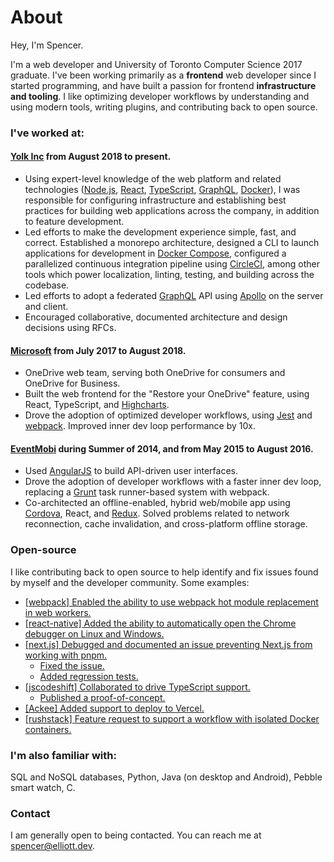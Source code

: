
<Seo title="About" description="About Spencer" />

# About

Hey, I'm Spencer.

I'm a web developer and University of Toronto Computer Science 2017 graduate. I've been working primarily as a **frontend** web developer since I started programming, and have built a passion for frontend **infrastructure and tooling**. I like optimizing developer workflows by understanding and using modern tools, writing plugins, and contributing back to open source.

### I've worked at:

#### [Yolk Inc](https://www.yolk.ai/) from August 2018 to present.

- Using expert-level knowledge of the web platform and related technologies ([Node.js](https://nodejs.org/en/), [React](https://reactjs.org/), [TypeScript](https://www.typescriptlang.org/), [GraphQL](https://graphql.org/), [Docker](https://www.docker.com/)), I was responsible for configuring infrastructure and establishing best practices for building web applications across the company, in addition to feature development.
- Led efforts to make the development experience simple, fast, and correct. Established a monorepo architecture, designed a CLI to launch applications for development in [Docker Compose](https://docs.docker.com/compose/), configured a parallelized continuous integration pipeline using [CircleCI](https://circleci.com/), among other tools which power localization, linting, testing, and building across the codebase.
- Led efforts to adopt a federated [GraphQL](https://graphql.org/) API using [Apollo](https://www.apollographql.com/) on the server and client.
- Encouraged collaborative, documented architecture and design decisions using RFCs.

#### [Microsoft](https://www.microsoft.com/) from July 2017 to August 2018.

- OneDrive web team, serving both OneDrive for consumers and OneDrive for Business.
- Built the web frontend for the "Restore your OneDrive" feature, using React, TypeScript, and [Highcharts](https://www.highcharts.com/).
- Drove the adoption of optimized developer workflows, using [Jest](https://jestjs.io/) and [webpack](https://webpack.js.org/). Improved inner dev loop performance by 10x.

#### [EventMobi](https://www.eventmobi.com/) during Summer of 2014, and from May 2015 to August 2016.

- Used [AngularJS](https://angularjs.org/) to build API-driven user interfaces.
- Drove the adoption of developer workflows with a faster inner dev loop, replacing a [Grunt](https://gruntjs.com/) task runner-based system with webpack.
- Co-architected an offline-enabled, hybrid web/mobile app using [Cordova](https://cordova.apache.org/), React, and [Redux](https://redux.js.org/). Solved problems related to network reconnection, cache invalidation, and cross-platform offline storage.

### Open-source

I like contributing back to open source to help identify and fix issues found by myself and the developer community. Some examples:

- [[webpack] Enabled the ability to use webpack hot module replacement in web workers.](https://github.com/webpack/webpack/pull/1580)
- [[react-native] Added the ability to automatically open the Chrome debugger on Linux and Windows.](https://github.com/facebook/react-native/pull/3394)
- [[next.js] Debugged and documented an issue preventing Next.js from working with pnpm.](https://github.com/vercel/next.js/issues/15616#issuecomment-674557003)
  - [Fixed the issue.](https://github.com/vercel/next.js/pull/16369)
  - [Added regression tests.](https://github.com/vercel/next.js/pull/17882)
- [[jscodeshift] Collaborated to drive TypeScript support.](https://github.com/facebook/jscodeshift/issues/180#issuecomment-443948492)
  - [Published a proof-of-concept.](https://github.com/elliottsj/jscodeshift-typescript-example)
- [[Ackee] Added support to deploy to Vercel.](https://github.com/electerious/Ackee/pull/180)
- [[rushstack] Feature request to support a workflow with isolated Docker containers.](https://github.com/microsoft/rushstack/issues/978)

### I'm also familiar with:

SQL and NoSQL databases, Python, Java (on desktop and Android), Pebble smart watch, C.

### Contact

I am generally open to being contacted. You can reach me at [spencer@elliott.dev](mailto:spencer@elliott.dev).
